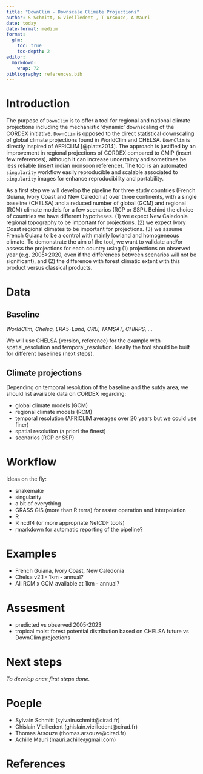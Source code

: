 ```yaml
---
title: "DownClim - Downscale Climate Projections"
author: S Schmitt, G Vieilledent , T Arsouze, A Mauri -
date: today
date-format: medium
format: 
  gfm:
    toc: true
    toc-depth: 2
editor: 
  markdown: 
    wrap: 72
bibliography: references.bib
---
```


# Introduction

The purpose of `DownClim` is to offer a tool for regional and national
climate projections including the mechanistic 'dynamic' downscaling of
the CORDEX initiative. `DownClim` is opposed to the direct statistical
downscaling of global climate projections found in WorldClim and CHELSA.
`DownClim` is directly inspired of AFRICLIM [@platts2014]. The approach
is justified by an improvement in regional projections of CORDEX
compared to CMIP (insert few references), although it can increase
uncertainty and sometimes be less reliable (insert indian monsoon
reference). The tool is an automated `singularity` workflow easily
reproducible and scalable associated to `singularity` images for enhance
reproducibility and portability.

As a first step we will develop the pipeline for three study countries
(French Guiana, Ivory Coast and New Caledonia) over three continents,
with a single baseline (CHELSA) and a reduced number of global (GCM) and
regional (RCM) climate models for a few scenarios (RCP or SSP). Behind
the choice of countries we have different hypotheses. (1) we expect New
Caledonia regional topography to be important for projections. (2) we
expect Ivory Coast regional climates to be important for projections.
(3) we assume French Guiana to be a control with mainly lowland and
homogeneous climate. To demonstrate the aim of the tool, we want to
validate and/or assess the projections for each country using (1)
projections on observed year (e.g. 2005\>2020, even if the differences
between scenarios will not be significant), and (2) the difference with
forest climatic extent with this product versus classical products.

# Data

## Baseline

*WorldClim, Chelsa, ERA5-Land, CRU, TAMSAT, CHIRPS, ...*

We will use CHELSA (version, reference) for the example with
spatial_resolution and temporal_resolution. Ideally the tool should be
built for different baselines (next steps).

## Climate projections

Depending on temporal resolution of the baseline and the sutdy area, we
should list available data on CORDEX regarding:

-   global climate models (GCM)
-   regional climate models (RCM)
-   temporal resolution (AFRICLIM averages over 20 years but we could
    use finer)
-   spatial resolution (a priori the finest)
-   scenarios (RCP or SSP)

# Workflow

Ideas on the fly:

-   snakemake
-   singularity
-   a bit of everything
-   GRASS GIS (more than R terra) for raster operation and interpolation
-   R
-   R ncdf4 (or more appropriate NetCDF tools)
-   rmarkdown for automatic reporting of the pipeline?

# Examples

-   French Guiana, Ivory Coast, New Caledonia
-   Chelsa v2.1 - 1km - annual?
-   All RCM x GCM available at 1km - annual?

# Assesment

-   predicted vs observed 2005-2023
-   tropical moist forest potential distribution based on CHELSA future
    vs DownClim projections

# Next steps

*To develop once first steps done.*

# Poeple

-   Sylvain Schmitt (sylvain.schmitt\@cirad.fr)
-   Ghislain Vieilledent (ghislain.vieilledent\@cirad.fr)
-   Thomas Arsouze (thomas.arsouze\@cirad.fr)
-   Achille Mauri (mauri.achille\@gmail.com)

# References
